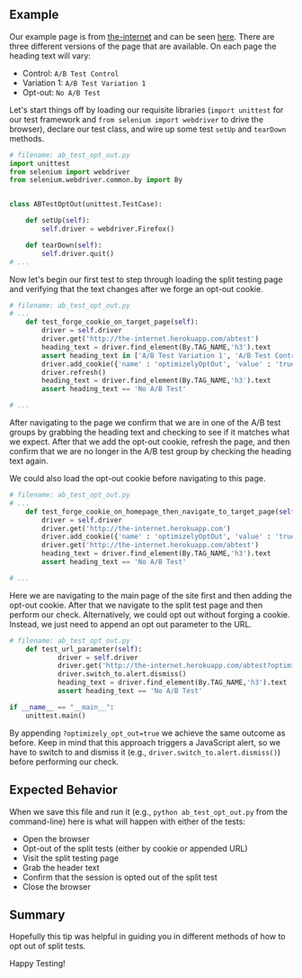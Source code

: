 ## Example

Our example page is from [the-internet](http://github.com/saucelabs/the-internet) and can be seen [here](http://the-internet.herokuapp.com/abtest). There are three different versions of the page that are available. On each page the heading text will vary:

+ Control: `A/B Test Control`
+ Variation 1: `A/B Test Variation 1`
+ Opt-out: `No A/B Test`

Let's start things off by loading our requisite libraries (`import unittest` for our test framework and `from selenium import webdriver` to drive the browser), declare our test class, and wire up some test `setUp` and `tearDown` methods.

```python
# filename: ab_test_opt_out.py
import unittest
from selenium import webdriver
from selenium.webdriver.common.by import By


class ABTestOptOut(unittest.TestCase):

    def setUp(self):
        self.driver = webdriver.Firefox()

    def tearDown(self):
        self.driver.quit()
# ...
```

Now let's begin our first test to step through loading the split testing page and verifying that the text changes after we forge an opt-out cookie.

```python
# filename: ab_test_opt_out.py
# ...
    def test_forge_cookie_on_target_page(self):
        driver = self.driver
        driver.get('http://the-internet.herokuapp.com/abtest')
        heading_text = driver.find_element(By.TAG_NAME,'h3').text
        assert heading_text in ['A/B Test Variation 1', 'A/B Test Control']
        driver.add_cookie({'name' : 'optimizelyOptOut', 'value' : 'true'})
        driver.refresh()
        heading_text = driver.find_element(By.TAG_NAME,'h3').text
        assert heading_text == 'No A/B Test'

# ...
```

After navigating to the page we confirm that we are in one of the A/B test groups by grabbing the heading text and checking to see if it matches what we expect. After that we add the opt-out cookie, refresh the page, and then confirm that we are no longer in the A/B test group by checking the heading text again.

We could also load the opt-out cookie before navigating to this page.

```python
# filename: ab_test_opt_out.py
# ...
    def test_forge_cookie_on_homepage_then_navigate_to_target_page(self):
        driver = self.driver
        driver.get('http://the-internet.herokuapp.com')
        driver.add_cookie({'name' : 'optimizelyOptOut', 'value' : 'true'})
        driver.get('http://the-internet.herokuapp.com/abtest')
        heading_text = driver.find_element(By.TAG_NAME,'h3').text
        assert heading_text == 'No A/B Test'

# ...
```

Here we are navigating to the main page of the site first and then adding the opt-out cookie. After that we navigate to the split test page and then perform our check. Alternatively, we could opt out without forging a cookie. Instead, we just need to append an opt out parameter to the URL.

```python
# filename: ab_test_opt_out.py
    def test_url_parameter(self):
            driver = self.driver
            driver.get('http://the-internet.herokuapp.com/abtest?optimizely_opt_out=true')
            driver.switch_to.alert.dismiss()
            heading_text = driver.find_element(By.TAG_NAME,'h3').text
            assert heading_text == 'No A/B Test'

if __name__ == "__main__":
    unittest.main()
```

By appending `?optimizely_opt_out=true` we achieve the same outcome as before. Keep in mind that this approach triggers a JavaScript alert, so we have to switch to and dismiss it (e.g., `driver.switch_to.alert.dismiss()`) before performing our check.

## Expected Behavior

When we save this file and run it (e.g., `python ab_test_opt_out.py` from the command-line) here is what will happen with either of the tests:

+ Open the browser
+ Opt-out of the split tests (either by cookie or appended URL)
+ Visit the split testing page
+ Grab the header text
+ Confirm that the session is opted out of the split test
+ Close the browser

## Summary

Hopefully this tip was helpful in guiding you in different methods of how to opt out of split tests.

Happy Testing!